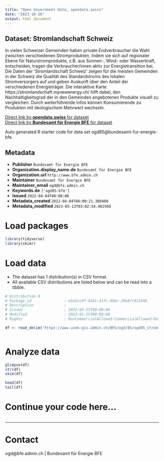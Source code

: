 ```yaml
---
title: "Open Government Data, opendata.swiss"
date: "2023-10-26"
output: html_document
---
```


## Dataset: Stromlandschaft Schweiz

In vielen Schweizer Gemeinden haben private Endverbraucher die Wahl zwischen verschiedenen Stromprodukten. Indem sie sich auf regionaler Ebene für Naturstromprodukte, z.B. aus Sonnen-, Wind- oder Wasserkraft, entscheiden, tragen die Verbraucher/innen aktiv zur Energietransition bei. Die Daten der 'Stromlandschaft Schweiz' zeigen für die meisten Gemeinden in der Schweiz die Qualität des Standardstroms des lokalen Stromversorgers auf und geben Auskunft über den Anteil der verschiedenen Energieträger.
Die interaktive Karte https://stromlandschaft.mynewenergy.ch/ hilft dabei, den Nachhaltigkeitsgrad der in den Gemeinden angebotenen Produkte visuell zu vergleichen. Durch weiterführende Infos können Konsumierende zu Produkten mit ökologischem Mehrwert wechseln.

[Direct link by **opendata.swiss** for dataset](https://opendata.swiss/de/dataset/stromlandschaft-schweiz)<br>
[Direct link by **Bundesamt für Energie BFE** for dataset](https://stromlandschaft.mynewenergy.ch/)

Auto generated R starter code for data set ogd85@bundesamt-fur-energie-bfe.

## Metadata

- **Publisher** `Bundesamt für Energie BFE`
- **Organization.display_name.de** `Bundesamt für Energie BFE`
- **Organization.url** `http://www.bfe.admin.ch`
- **Maintainer** `Bundesamt für Energie BFE`
- **Maintainer_email** `ogd@bfe.admin.ch`
- **Keywords.de** `['ogd85-bfe']`
- **Issued** `2022-04-04T00:00:00`
- **Metadata_created** `2022-04-04T08:00:21.300400`
- **Metadata_modified** `2023-05-13T03:02:54.482560`


# Load packages

```r

library(tidyverse)
library(skimr)

```

# Load data

-   The dataset has 1 distribution(s) in CSV format.
-   All available CSV distributions are listed below and can be read into a tibble.

```r

# Distribution 0
# Package_id               : e5e5cc97-4241-417c-86bc-20e87c912448
# Description              : 
# Issued                   : 2022-03-23T00:00:00
# Modified                 : 2023-01-25T00:00:00
# Rights                   : NonCommercialAllowed-CommercialAllowed-ReferenceRequired

df <- read_delim('https://www.uvek-gis.admin.ch/BFE/ogd/85/ogd85_stromlandschaft.csv')



```

# Analyze data

```r

glimpse(df)
str(df)
skim(df)

head(df)
tail(df)

```

# Continue your code here...

```r

```

------------------------------------------------------------------------

# Contact

ogd@bfe.admin.ch | Bundesamt für Energie BFE
